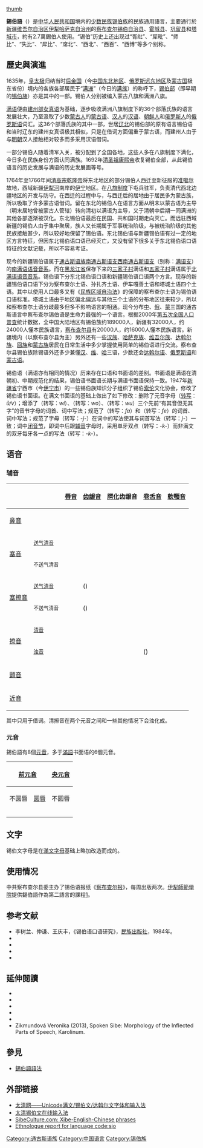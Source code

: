 {{Infobox language
| name          = 锡伯语
| nativename    = {{ManchuSibeUnicode|lang=sjo|ᠰᡳᠪᡝ<br>ᡤᡳᠰᡠᠨ|style=text-align:left}} <br/>sibe gisun
| pronunciation = {{IPA|/ɕivə kisun/}}
<!-- | caption       = 锡伯 -->
| states        = {{CHN}}
| region        = [[新疆维吾尔自治区|新疆维吾尔自治区]][[伊犁哈萨克自治州|伊犁哈萨克自治州]][[察布查尔锡伯自治县|察布查尔锡伯自治县]]
| speakers      = 2.7万人
| script        = [[锡伯文|锡伯文]]
| familycolor   = 阿尔泰语系
| fam1          = （[[阿尔泰语系|阿尔泰语系]]）<sup>有争论</sup>
| fam2          = [[满－通古斯语族|满－通古斯语族]]
| fam3          = 南滿通古斯语支
| fam4          = 滿语支
| iso3          = sjo
| vitality      = s
}}
{{Contains Xibe text}}
[[文件:Sibe.png|thumb]]

'''錫伯語'''（{{lang-sjo|ᠰᡳᠪᡝ<br>ᡤᡳᠰᡠᠨ|z=sibe gisun}}）是[[中华人民共和国|中华人民共和国]]境内的[[少数民族|少数民族]][[锡伯族|锡伯族]]的民族通用語言，主要通行於[[新疆维吾尔自治区|新疆维吾尔自治区]][[伊犁哈萨克自治州|伊犁哈萨克自治州]]的[[察布查尔锡伯自治县|察布查尔锡伯自治县]]、[[霍城县|霍城县]]、[[巩留县|巩留县]]和[[塔城市|塔城市]]，約有2.7萬錫伯人使用。“锡伯”历史上还出现过“胥纰”、“犀毗”、“师比”、“失比”、“犀比”、“席北”、“西北”、“西百”、“西博”等多个别称。

==歷史與演進==
1635年，[[皇太极|皇太极]]归纳当时[[后金|后金国]]（今[[中国东北|中国东北地区]]、[[俄罗斯远东地区|俄罗斯远东地区]]及[[蒙古国|蒙古国]]极东省份）境内的各族各部居民于“[[满族|满洲]]”（今日的[[满族|满族]]）的称呼下，[[锡伯族|锡伯部]]（即早期的[[锡伯族|锡伯族]]）亦是其中的一部。锡伯人分别被编入蒙古八旗和满洲八旗。

[[满语|满语]]便由[[建州女真|建州部]][[女真语|女真语]]为基础，逐步吸收满洲八旗制度下的36个部落氏族的语言发展壮大，乃至汲取了少数[[蒙古族|蒙古人]]的[[蒙古语|蒙古语]]、[[汉族|汉人]]的[[汉语|汉语]]、[[朝鲜族|朝鲜人]]和[[俄罗斯人|俄罗斯人]]的[[俄罗斯语|俄罗斯语]]词汇。这36个部落氏族的其中一部，世居[[辽宁省|辽北]]的锡伯部的原有语言锡伯语和当时辽东的建州女真语极其相似，只是在借词方面偏重于蒙古语，而建州人由于与[[明朝|明朝]]汉人接触相对较多而多采用汉语借词。

一部分锡伯人随着清军入关，被分配到了全国各地，这些人多在八旗制度下满化，今日多在民族身份方面认同满族。1692年[[康熙帝|清圣祖康熙帝]]收复锡伯全部，从此锡伯语言的历史发展与满语的历史发展画等号。

1764年至1766年间[[乾隆帝|清高宗乾隆帝]]将东北地区的部分锡伯人西迁至新征服的[[准噶尔|准噶尔]]故地，西域新疆[[伊犁河|伊犁河]]南岸的[[伊宁|伊宁]]地区。在[[八旗制度|八旗制度]]下屯兵驻军，负责清代西北边疆地区的开发与防守。在西迁的过程中与，与西迁后的居地由于居民多为蒙古族，所以吸取了许多蒙古语借词。留在东北的锡伯人在语言方面从明末以蒙古语为主导（明末居地曾被蒙古人管辖）转向清初以满语为主导，又于清朝中后期一同满洲的其他各部逐渐被汉化。东北锡伯语最后在民国、共和国时期走向灭亡。而远驻西域新疆的锡伯人由于集中聚居，族人又长期属于军事统治阶级，与被统治阶级的其他民族接触甚少，所以较好地保留了锡伯语。东北锡伯语与新疆锡伯语有过一定的地区方言特征，但因东北锡伯语口语已经灭亡，又没有留下很多关于东北锡伯语口语特征的文献记载，所以不容易考证。

现今的新疆锡伯语属于[[通古斯语族|通古斯语族]][[南通古斯语支|南通古斯语支]][[西南通古斯语支|西南通古斯语支]]（别称：[[南通古斯语支|满语支]]）的[[南满语语音音系|南满语语音音系]]。而在[[黑龙江省|黑龙江省]]保存下来的[[三家子村|三家子村]]满语和[[五家子村|五家子村]]满语属于[[北满语语音音系|北满语语音音系]]。锡伯语下分东北锡伯语口语和新疆锡伯语口语两个方言。现存的新疆锡伯语口语下分为察布查尔土语、孙扎齐土语、伊车嘎善土语和塔城土语四个土语。其中以使用人口最多又有《[[中华人民共和国民族区域自治法|民族区域自治法]]》的保障的察布查尔土语为锡伯语口语标准。塔城土语由于地区偏北偏远与其他三个土语的分布地区往来较少，所以和察布查尔土语分歧最多但多不影响语言的相通。现今分布[[中华人民共和国|中]]、[[俄罗斯|俄]]、[[蒙古国|蒙]]三国的通古斯语言中察布查尔锡伯语是生命力最强的一个语言。根据2000年[[第五次全国人口普查|第五次全国人口普查]]统计数据，全中国大陆地区有锡伯族约189000人，新疆有32000人，约24000人懂本民族语言，[[察布查尔县|察布查尔县]]有20000人，约16000人懂本民族语言。新疆境内（以察布查尔县为主）另外还有一些[[汉族|汉族]]、[[哈萨克族|哈萨克族]]、[[维吾尔族|维吾尔族]]、[[达斡尔族|达斡尔族]]、[[回族|回族]]和[[蒙古族|蒙古族]]居民在日常生活中多少掌握使用简单的锡伯语进行交流。察布查尔县锡伯族除锡语外还多少兼懂[[汉语|汉]]、[[维吾尔语|维]]、[[哈萨克语|哈]]三语，少数还会[[达斡尔语|达斡尔语]]、[[俄语|俄罗斯语]]和[[蒙古语|蒙古语]]。

锡伯语（满语亦有相同的情况）历来存在口语和书面语的差别。书面语是满语在清朝初、中期规范化的结果，锡伯语书面语长期与满语书面语保持一致。1947年[[新疆省|新疆省]]宁西市（今[[伊宁市|伊宁市]]）的一些锡伯族知识分子组织了锡伯[[索伦部|索伦]]文化协会，修改了锡伯语书面语。在满文书面语的基础上做出了如下修改：删除了元音字母{{ManchuSibeUnicode|valign=middle|lang=sjo|ᡡ}}（[[满文转写方案|转写]]：''ū/v''）；增添了{{ManchuSibeUnicode|valign=middle|lang=sjo|ᠸᡳ}}（转写：''wi''）、{{ManchuSibeUnicode|valign=middle|lang=sjo|ᠸᠣ}}（转写：''wo''）、{{ManchuSibeUnicode|valign=middle|lang=sjo|ᠸᡠ}}（转写：''wu''）三个先前“有其音但无其字”的音节字母的词首、词中写法；规范了{{ManchuSibeUnicode|valign=middle|lang=sjo|ᡶᠠ᠊}}（转写：''fa''）和{{ManchuSibeUnicode|valign=middle|lang=sjo|ᡶᡝ᠊}}（转写：''fe''）的词首、词中写法；规范了字母{{ManchuSibeUnicode|valign=middle|lang=sjo|᠊ᡲ᠊}}（转写：''-j-''）在词中的写法使其与词首写法{{ManchuSibeUnicode|valign=middle|lang=sjo|ᡲ᠊}}（转写：''j-''）一致；词中[[闭音节|闭音节]]，即词中后跟[[辅音|辅音]]字母时，采用单牙双点{{ManchuSibeUnicode|valign=middle|lang=mnc|᠊ᡣ᠋᠊}}（转写：''-k-''）而非满文的双牙每牙各一点的写法{{ManchuSibeUnicode|valign=middle|lang=mnc|᠊ᡴ᠋᠊}}（转写：''-k-''）。<!-- 此段落用 Menk Qagan Tig 字形瀏覽時會出問題，建議用 Mongolian Baiti 或 Mongolian BT，可從這裏找到：Help:特殊字母與符號。 -->

==语音==
{{main|錫伯語音系}}
===辅音===
{|class="wikitable" style="text-align:center;" 
|-
! colspan="2" |
! [[唇音|唇音]]
! [[齿龈音|齿龈音]]
! [[腭化|腭化]]齿龈音
! [[卷舌音|卷舌音]]
! [[軟顎音|軟顎音]]
! [[小舌音|小舌音]]
|-align=center
! colspan="2" |[[鼻音_(辅音)|鼻音]]
| {{IPA|m}}
| {{IPA|n}}
|
|
| {{IPA|ŋ}}
|
|-align=center
! rowspan="2" |[[塞音|塞音]] || <small>[[送气|送气]][[清音|清音]]</small>
| {{IPA|pʰ}}
| {{IPA|tʰ}}
|
|
| {{IPA|kʰ}}
| {{IPA|qʰ}}
|-align=center
! <small>不送气清音</small>
| {{IPA|p}}
| {{IPA|t}}
| 
|
| {{IPA|k}}
| {{IPA|q}}
|-align=center
! rowspan="2" |[[塞擦音|塞擦音]] || <small>[[送气|送气]][[清音|清音]]</small>
|
| ({{IPA|ʦʰ}})
| {{IPA|ʨʰ}}
| {{IPA|t͡ʂʰ}}
|
|
|-align=center
! <small>不送气清音</small>
|
| ({{IPA|ʦ}})
| {{IPA|ʨ}}
| {{IPA|t͡ʂ}}
|
|
|-align=center
! rowspan="2" |[[擦音|擦音]] || <small>[[清音|清音]]</small>
| {{IPA|f}}
| {{IPA|s}}
| {{IPA|ɕ}}
| {{IPA|ʂ}}
| {{IPA|x}}
| {{IPA|χ}}
|-align=center
! <small>[[浊音|浊音]]</small>
| {{IPA|v}}
|
|
| ({{IPA|ʐ}})
|
|
|-align=center
! colspan="2" |[[顫音|顫音]]
|
| {{IPA|r}}
|
|
|
|
|-align=center
! colspan="2" |[[近音|近音]]
| {{IPA|w}}
| {{IPA|l}}
| {{IPA|j}}
|
|
|
|}
其中{{IPA|/ʦʰ, ʦ, ʐ/}}只用于借词。清擦音{{IPA|/s, ɕ, x, χ/}}在两个元音之间和一些其他情况下会浊化成{{IPA|[z, ʑ, ɣ, ʁ]}}。

===元音===
錫伯語有8個[[元音|元音]]，多于[[滿語|滿語]]书面语的6個元音。
{|class="wikitable" style="text-align:center;"
|-
! colspan="2"|[[前元音|前元音]]
! [[央元音|央元音]]
! [[後元音|後元音]]
|-
| 不圆唇
| [[圆唇|圆唇]]
| 不圆唇
| [[圆唇|圆唇]]
|-
| {{IPA|i}}
| {{IPA|y}}
| 
| {{IPA|u}}
|-
|
|
| {{IPA|ə}}
|
|-
| {{IPA|ɛ}}
| {{IPA|œ}}
| {{IPA|a}}
| {{IPA|ɔ}}
|}

==文字==
{{main|锡伯文}}
锡伯文字母是在[[滿文字母|滿文字母]]基础上略加改造而成的。

==使用情况==
中共察布查尔县委主办了锡伯语报纸《[[察布查尔报|察布查尔报]]》，每周出版两次。[[伊犁師範學院|伊犁師範學院]]提供錫伯語作為第二語言的課程[http://rwxy.ylsy.edu.cn/sec/thr/xkjs_xbyjxdg_1.htm]{{dead link|date=2018年5月 |bot=InternetArchiveBot |fix-attempted=yes }}。

==参考文献==
{{refbegin|2}}
*李树兰、仲谦、王庆丰，《锡伯语口语研究》，[[民族出版社|民族出版社]]，1984年。
*{{citation|last=Li|first=Shulan|year=1986|publisher=Nationalities Publishing House|publication-place=Beijing|title=锡伯语简志/Outline of the Xibo language}}
*{{citation|last=Ramsey|first=S. Robert|title=The Languages of China|year=1989|publisher=Princeton University Press}}
*{{citation|title=新疆锡伯族新闻事业发展现状/Xinjiang Xibo Peoples' News Undertaking Present Situation|author=张莉/Zhang Li|year=2007|journal=伊犁师范学院学报/Journal of Ili Normal University|issn=1009-1076|url=http://scholar.ilib.cn/A-QCode~yilsfxyxb200701012.html|accessdate=2009-04-13|ref=CITEREFZhang2007|issue=1|deadurl=yes|archiveurl=https://web.archive.org/web/20110707044359/http://scholar.ilib.cn/A-QCode~yilsfxyxb200701012.html|archivedate=2011-07-07}}
*{{citation|url=http://www.ilib2.com/A-ISSN~1000-7873(2004)02-0041-05.html|accessdate=2009-04-20|issn=1000-7873|year=2004|title=俄罗斯语言文化对新疆锡伯族语言文化的影响/Influence of Russian Language and Culture on the Sibo Language and Culture in Xinjiang|author=郭庆/Guo Qing|ref=CITEREFGuo2007|journal=满语研究/Manchu Studies|issue=2|deadurl=yes|archiveurl=https://web.archive.org/web/20110713010355/http://www.ilib2.com/A-ISSN~1000-7873%282004%2902-0041-05.html|archivedate=2011-07-13}}
{{refend}}

==延伸閱讀==
{{refbegin|2}}
*{{citation|last=Jang|first=Taeho|year=2008|publisher=Yunnan Minzu Chubanshe|location=Kunming, China|title=锡伯语语法研究/Sibe Grammar|isbn= 978-7-5367-4000-6}}
*{{citation|last=Li|first=Shulan|year=1984|publisher=Nationalities Publishing House|location=Beijing, China|title=锡伯语口语研究/Research into Xibo oral language|oclc=298808366}}
*{{citation|title=A typological and Comparative study of Altaic languages with emphasis on XIBO Language: The part of XIBO Grammar|last=Kida|first=Akiyoshi|year=2000}}
*{{citation|title=Phonological correspondences between literary Manchu and spoken Sibe|last=Jin|first=Ning|publisher=University of Washington|year=1994}}
*{{citation |title=俄国著名学者B·B·拉德洛夫用锡伯语复述记录的民间故事/The Folktales Retold and Recorded in Xibo Language by the Famous Russian Scholar B.B. Radloff |last=Tong |first=Zhongming |year=2005 |pages=60–63 |issue=3 |journal=Studies of Ethnic Literature |url=http://www.wanfangdata.net/qikan/periodical.articles/mzwxyj/mzwx2005/0503/050313.htm |deadurl=yes |archiveurl=https://web.archive.org/web/20070929073402/http://www.wanfangdata.net/qikan/periodical.articles/mzwxyj/mzwx2005/0503/050313.htm |archivedate=2007-09-29}} 
*Zikmundová Veronika (2013), Spoken Sibe: Morphology of the Inflected Parts of Speech, Karolinum. {{ISBN|9788024621036}}
{{refend}}

==參見==
*[[錫伯語語法|錫伯語語法]]

== 外部链接 ==
{{Incubator|code=sjo|prefix=Wp}}
* [https://web.archive.org/web/20141216193350/http://abkai.net/ 太清网——Unicode满文/锡伯文/达斡尔文字体和输入法]
* [https://web.archive.org/web/20150925233930/http://abkai.net/core/zh/online-keyboard/online-keyboard-sibe/ 太清锡伯文在线输入法]
*[https://web.archive.org/web/20150604055735/http://www.sibeculture.com/sibe/TopicOther.asp?t=5&BoardID=7&id=283 SibeCulture.com: Xibe-English-Chinese phrases]
* [http://www.ethnologue.com/show_language.asp?code=sjo Ethnologue report for language code:sjo]

{{Tungusic languages}}
{{中國語言}}

<!--Categories-->
{{Authority control}}
[[Category:通古斯语族|Category:通古斯语族]]
[[Category:中国语言|Category:中国语言]]
[[Category:锡伯族|Category:锡伯族]]

<!--Interwikis-->